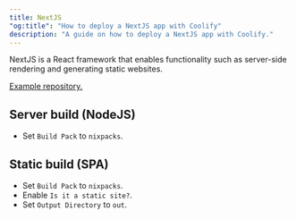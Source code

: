 ```yaml
---
title: NextJS
"og:title": "How to deploy a NextJS app with Coolify"
description: "A guide on how to deploy a NextJS app with Coolify."
---
```


NextJS is a React framework that enables functionality such as server-side rendering and generating static websites.

[Example repository.](https://github.com/coollabsio/coolify-examples/tree/main/nextjs)

## Server build (NodeJS)

- Set `Build Pack` to `nixpacks`.

## Static build (SPA)

- Set `Build Pack` to `nixpacks`.
- Enable `Is it a static site?`.
- Set `Output Directory` to `out`.
